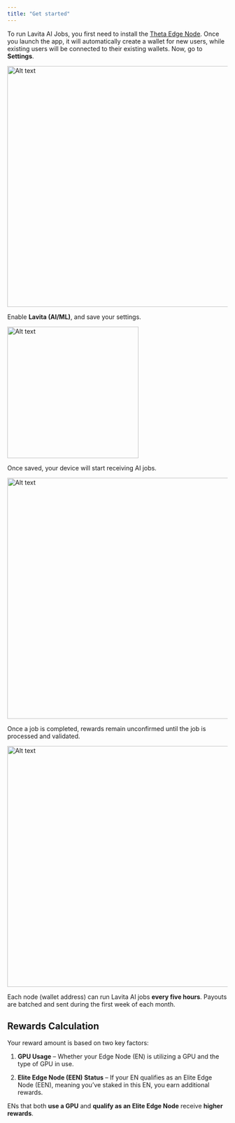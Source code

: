 ```yaml
---
title: "Get started"
---
```


To run Lavita AI Jobs, you first need to install the [Theta Edge Node](https://docs.thetatoken.org/docs/setup-theta-edge-node). Once you launch the app, it will automatically create a wallet for new users, while existing users will be connected to their existing wallets. Now, go to **Settings**.

<Frame caption="Edge Node Settings">
  <img width="550" alt="Alt text" src="/images/ai-jobs-1.png" />
</Frame>

Enable **Lavita (AI/ML)**, and save your settings.

<Frame caption="Enabling Lavita (AI/ML) Jobs in Edge Node Settings">
  <img width="300" alt="Alt text" src="/images/edge-node-settings.png" />
</Frame>

Once saved, your device will start receiving AI jobs.

<Frame caption="An AI job has started and is in progress">
  <img width="550" alt="Alt text" src="/images/ai-jobs-2.png" />
</Frame>

Once a job is completed, rewards remain unconfirmed until the job is processed and validated.

<Frame caption="The AI job has successfully finished">
  <img width="550" alt="Alt text" src="/images/ai-jobs-3.png" />
</Frame>

<Note>Each node (wallet address) can run Lavita AI jobs **every five hours**. Payouts are batched and sent during the first week of each month.</Note>

## Rewards Calculation

Your reward amount is based on two key factors:

1. **GPU Usage** – Whether your Edge Node (EN) is utilizing a GPU and the type of GPU in use.

2. **Elite Edge Node (EEN) Status** – If your EN qualifies as an Elite Edge Node (EEN), meaning you’ve staked in this EN, you earn additional rewards.

<Tip>ENs that both **use a GPU** and **qualify as an Elite Edge Node** receive **higher rewards**.</Tip>